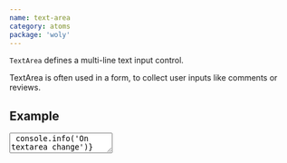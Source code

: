 ```yaml
---
name: text-area
category: atoms
package: 'woly'
---
```



`TextArea` defines a multi-line text input control.

TextArea is often used in a form, to collect user inputs like comments or reviews.

## Example

<Playground>
  <TextArea
    name="name"
    placeholder="Simple text-area"
    onChange={() => console.info('On textarea change')}
    variant="secondary"
  />
</Playground>

## Variants

Primary and danger variants are should be used to focus user attention.

<Playground direction="vertical">
  <TextArea
    name="name"
    placeholder="Primary"
    onChange={() => console.info('On textarea change')}
    variant="primary"
  />
  <TextArea
    name="name"
    placeholder="Error"
    value="Error"
    onChange={() => console.info('On textarea change')}
    variant="danger"
  />
</Playground>

Secondary variant should be used as a default variant.

<Playground>
  <TextArea
    name="name"
    placeholder="Primary"
    onChange={() => console.info('On textarea change')}
    variant="secondary"
  />
</Playground>

## Disabled

This Boolean attribute indicates that the user cannot interact with the control.
If this attribute is not specified, the control inherits its setting from the containing element;
if there is no containing element when the disabled attribute is set, the control is enabled.

<Playground>
  <TextArea name="name" placeholder="Disabled" variant="primary" disabled />
</Playground>

## Resize

The resize property defines if (and how) an element is resizable by the user.

<Playground>
  <div style={{ marginBottom: '60px' }}>
    <TextArea
      name="name"
      placeholder="Here, the user can resize both the height and width"
      onChange={() => console.info('On textarea change')}
      variant="primary"
      rows={5}
      resize
    />
  </div>
  <div style={{ marginBottom: '40px' }}>
    <TextArea
      name="name"
      placeholder="Oops! You can't resize this textarea"
      onChange={() => console.info('On textarea change')}
      variant="primary"
    />
  </div>
</Playground>

## Cols, rows and wrap

TextArea size can be controlled with number of cols and rows.

### cols

The visible width of the text control, in average character widths.
If it is specified, it must be a positive integer. If it is not specified, the default value is 20.

### rows

The number of visible text lines for the control.

### wrap

Indicates how the control wraps text.
Possible values are:

- hard: The browser automatically inserts line breaks, so that each line has no more than the width of the control;
  the cols attribute must also be specified for this to take effect.

- soft: The browser ensures that all line breaks in the value consist of a CR+LF pair,
  but does not insert any additional line breaks.

- off : Like soft but changes appearance to white-space: pre so line segments exceeding cols are not wrapped
  and the textarea becomes horizontally scrollable.

<Playground>
  <TextArea
    name="name"
    placeholder="Hey! Here is 20 cols and it's wrapp off"
    onChange={() => console.info('On textarea change')}
    variant="primary"
    cols={20}
    wrap="off"
  />
  <TextArea
    name="name"
    placeholder="Oops! Textarea consists only 3 rows"
    onChange={() => console.info('On textarea change')}
    variant="primary"
    rows={3}
  />
</Playground>

## Sizes

Size controlled by the `component-level` block property not from the props.

<Playground>
  <block.S>
    <TextArea
      name="name"
      placeholder="Primary"
      onChange={() => console.info('On textarea change')}
      variant="primary"
    />
  </block.S>
  <block.M>
    <TextArea
      name="name"
      placeholder="Primary"
      onChange={() => console.info('On textarea change')}
      variant="primary"
    />
  </block.M>
  <block.L>
    <TextArea
      name="name"
      placeholder="Primary"
      onChange={() => console.info('On textarea change')}
      variant="primary"
    />
  </block.L>
  <block.XL>
    <TextArea
      name="name"
      placeholder="Primary"
      onChange={() => console.info('On textarea change')}
      variant="primary"
    />
  </block.XL>
</Playground>

### Container

TextArea can be placed inside the container. TextArea width is equal to container size.

<Playground direction="horizontal">
  <block.S>
    <TextArea
      name="name"
      placeholder="Primary"
      onChange={() => console.info('On textarea change')}
      variant="primary"
    />
  </block.S>
  <block.S>
    <TextArea
      name="name"
      placeholder="Primary"
      onChange={() => console.info('On textarea change')}
      variant="primary"
    />
  </block.S>
</Playground>

### Kinds

| Name       | Description                                                 |
| ---------- | ----------------------------------------------------------- |
| `TextArea` | Base text-area. Useful for creating a new kind of text-area |

### Props

| Name          | Type                                                           | Default       | Description                                                                              |
| ------------- | -------------------------------------------------------------- | ------------- | ---------------------------------------------------------------------------------------- |
| `name`        | `string`                                                       |               | Name attribute specifies a name of the text-area                                         |
| `disabled`    | `boolean`                                                      | `null`        | HTML disabled attribute                                                                  |
| `value`       | `HTMLInputElement['value']`                                    | `null`        | Value of text-area field                                                                 |
| `onChange`    | `(e: React.ChangeEvent<HTMLInputElement>) => unknown`          |               | Callback when user text-area                                                             |
| `onKeyDown`   | `(event: React.KeyboardEvent<HTMLTextAreaElement>) => unknown` |               | Callback when user text-area                                                             |
| `variant`     | `string`                                                       | `'secondary'` | Variant prop to style TextArea component                                                 |
| `row`         | `number`                                                       |               | Number of rows to display                                                                |
| `cols`        | `number`                                                       |               | Number of cols to display                                                                |
| `wrap`        | `string`                                                       |               | The wrap attribute specifies how the text in a text area is to be wrapped                |
| `resize`      | `string`                                                       |               | The resize property defines if (and how) an element is resizable by the user             |
| `maxLength`   | `number`                                                       |               | The maxlength attribute specifies the maximum length (in characters)                     |
| `minLength`   | `number`                                                       |               | The minlength attribute specifies the maximum length (in characters)                     |
| `overflow`    | `string`                                                       |               | The overflow property specifies what should happen if content overflows an element's box |
| `placeholder` | `string`                                                       |               | The placeholder represents the placeholder text                                          |
| `...`         | `HTMLInputElement`                                             | `{}`          | Other props are inherited from `HTMLInputElement`                                        |

